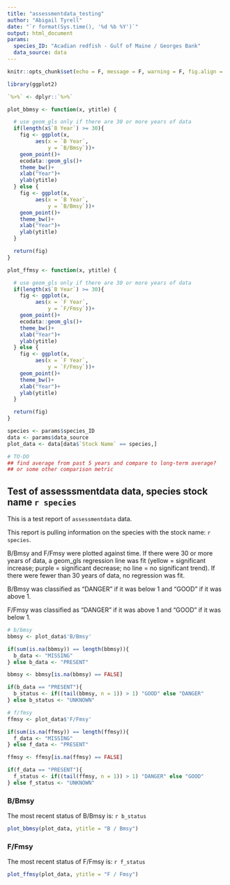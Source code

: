```yaml
---
title: "assessmentdata_testing"
author: "Abigail Tyrell"
date: "`r format(Sys.time(), '%d %b %Y')`"
output: html_document
params: 
  species_ID: "Acadian redfish - Gulf of Maine / Georges Bank"
  data_source: data
---
```


```r
knitr::opts_chunk$set(echo = F, message = F, warning = F, fig.align = 'center')
```

```r
library(ggplot2)

`%>%` <- dplyr::`%>%`

plot_bbmsy <- function(x, ytitle) {

  # use geom_gls only if there are 30 or more years of data
  if(length(x$`B Year`) >= 30){
    fig <- ggplot(x,
         aes(x = `B Year`,
             y = `B/Bmsy`))+
    geom_point()+
    ecodata::geom_gls()+
    theme_bw()+
    xlab("Year")+
    ylab(ytitle)
  } else {
    fig <- ggplot(x,
         aes(x = `B Year`,
             y = `B/Bmsy`))+
    geom_point()+
    theme_bw()+
    xlab("Year")+
    ylab(ytitle)
  }

  return(fig)
}

plot_ffmsy <- function(x, ytitle) {

  # use geom_gls only if there are 30 or more years of data
  if(length(x$`B Year`) >= 30){
    fig <- ggplot(x,
         aes(x = `F Year`,
             y = `F/Fmsy`))+
    geom_point()+
    ecodata::geom_gls()+
    theme_bw()+
    xlab("Year")+
    ylab(ytitle)
  } else {
    fig <- ggplot(x,
         aes(x = `F Year`,
             y = `F/Fmsy`))+
    geom_point()+
    theme_bw()+
    xlab("Year")+
    ylab(ytitle)
  }

  return(fig)
}


```

```r
species <- params$species_ID
data <- params$data_source
plot_data <- data[data$`Stock Name` == species,]

# TO-DO
## find average from past 5 years and compare to long-term average?
## or some other comparison metric
```

## Test of assesssmentdata data, species stock name `r species`

This is a test report of `assessmentdata` data. 

This report is pulling information on the species with the stock name: `r species`.

B/Bmsy and F/Fmsy were plotted against time. If there were 30 or more years of data, a geom_gls regression line was fit (yellow = significant increase; purple = significant decrease; no line = no significant trend). If there were fewer than 30 years of data, no regression was fit. 

B/Bmsy was classified as "DANGER" if it was below 1 and "GOOD" if it was above 1.

F/Fmsy was classified as "DANGER" if it was above 1 and "GOOD" if it was below 1.

```r
# b/bmsy
bbmsy <- plot_data$'B/Bmsy' 

if(sum(is.na(bbmsy)) == length(bbmsy)){
  b_data <- "MISSING"
} else b_data <- "PRESENT"

bbmsy <- bbmsy[is.na(bbmsy) == FALSE]

if(b_data == "PRESENT"){
  b_status <- if((tail(bbmsy, n = 1)) > 1) "GOOD" else "DANGER"
} else b_status <- "UNKNOWN"

# f/fmsy
ffmsy <- plot_data$'F/Fmsy' 

if(sum(is.na(ffmsy)) == length(ffmsy)){
  f_data <- "MISSING"
} else f_data <- "PRESENT"

ffmsy <- ffmsy[is.na(ffmsy) == FALSE]

if(f_data == "PRESENT"){
  f_status <- if((tail(ffmsy, n = 1)) > 1) "DANGER" else "GOOD"
} else f_status <- "UNKNOWN"
```

### B/Bmsy
The most recent status of B/Bmsy is: `r b_status`
```r
plot_bbmsy(plot_data, ytitle = "B / Bmsy")
```

### F/Fmsy
The most recent status of F/Fmsy is: `r f_status`
```r
plot_ffmsy(plot_data, ytitle = "F / Fmsy")
```

